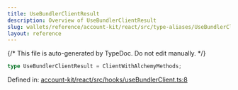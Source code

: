 ```yaml
---
title: UseBundlerClientResult
description: Overview of UseBundlerClientResult
slug: wallets/reference/account-kit/react/src/type-aliases/UseBundlerClientResult
layout: reference
---
```


{/* This file is auto-generated by TypeDoc. Do not edit manually. */}

```ts
type UseBundlerClientResult = ClientWithAlchemyMethods;
```

Defined in: [account-kit/react/src/hooks/useBundlerClient.ts:8](https://github.com/alchemyplatform/aa-sdk/blob/9df5be8c23af4e472bcb503c17766b16da0ad87d/account-kit/react/src/hooks/useBundlerClient.ts#L8)
